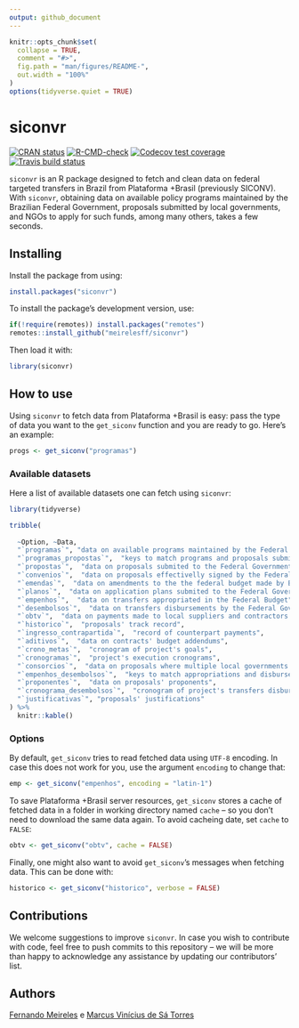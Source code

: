 ```yaml
---
output: github_document
---
```


<!-- README.md is generated from README.Rmd. Please edit that file -->

```r
knitr::opts_chunk$set(
  collapse = TRUE,
  comment = "#>",
  fig.path = "man/figures/README-",
  out.width = "100%"
)
options(tidyverse.quiet = TRUE)
```

# siconvr

<!-- badges: start -->
  [![CRAN status](https://www.r-pkg.org/badges/version/siconvr)](https://CRAN.R-project.org/package=siconvr)
  [![R-CMD-check](https://github.com/meirelesff/siconvr/workflows/R-CMD-check/badge.svg)](https://github.com/meirelesff/siconvr/actions)
[![Codecov test coverage](https://codecov.io/gh/meirelesff/siconvr/branch/main/graph/badge.svg)](https://codecov.io/gh/meirelesff/siconvr?branch=main)
[![Travis build status](https://travis-ci.com/meirelesff/siconvr.svg?branch=main)](https://travis-ci.com/meirelesff/siconvr)
<!-- badges: end -->


`siconvr` is an R package designed to fetch and clean data on federal targeted transfers in Brazil from Plataforma +Brasil (previously SICONV). With `siconvr`, obtaining data on available policy programs maintained by the Brazilian Federal Government, proposals submitted by local governments, and NGOs to apply for such funds, among many others, takes a few seconds. 


## Installing

Install the package from using:

```r
install.packages("siconvr")
```


To install the package's development version, use:

```r
if(!require(remotes)) install.packages("remotes")
remotes::install_github("meirelesff/siconvr")
```


Then load it with:

```r
library(siconvr)
```


## How to use

Using `siconvr` to fetch data from Plataforma +Brasil is easy: pass the type of data you want to the `get_siconv` function and you are ready to go. Here's an example:


```r
progs <- get_siconv("programas")
```

### Available datasets

Here a list of available datasets one can fetch using `siconvr`:

```r
library(tidyverse)

tribble(
  
  ~Option, ~Data,
  "`programas`", "data on available programs maintained by the Federal Government",
  "`programas_propostas`",  "keys to match programs and proposals submited to the Federal Government",
  "`propostas`",  "data on proposals submited to the Federal Government",
  "`convenios`",  "data on proposals effectivelly signed by the Federal Governments",
  "`emendas`",  "data on amendments to the the federal budget made by Brazilian Federal Deputies and Senators to fund federal transfers",
  "`planos`",  "data on application plans submited to the Federal Government",
  "`empenhos`",  "data on transfers appropriated in the Federal Budget",
  "`desembolsos`",  "data on transfers disbursements by the Federal Government",
  "`obtv`",  "data on payments made to local suppliers and contractors hired to execute funded projects",
  "`historico`",  "proposals' track record",
  "`ingresso_contrapartida`",  "record of counterpart payments",
  "`aditivos`",  "data on contracts' budget addendums",
  "`crono_metas`",  "cronogram of project's goals",
  "`cronogramas`",  "project's execution cronograms",
  "`consorcios`",  "data on proposals where multiple local governments or private entities cooperate to request federal resources",
  "`empenhos_desembolsos`",  "keys to match appropriations and disbursements by Federal Government",
  "`proponentes`",  "data on proposals' proponents",
  "`cronograma_desembolsos`",  "cronogram of project's transfers disbursements",
  "`justificativas`", "proposals' justifications"
) %>%
  knitr::kable()
```


### Options

By default, `get_siconv` tries to read fetched data using `UTF-8` encoding. In case this does not work for you, use the argument `encoding` to change that:

```r
emp <- get_siconv("empenhos", encoding = "latin-1")
```


To save Plataforma +Brasil server resources, `get_siconv` stores a cache of fetched data in a folder in working directory named `cache` -- so you don't need to download the same data again. To avoid cacheing date, set `cache` to `FALSE`:

```r
obtv <- get_siconv("obtv", cache = FALSE)
```

Finally, one might also want to avoid `get_siconv`'s messages when fetching data. This can be done with:

```r
historico <- get_siconv("historico", verbose = FALSE)
```



## Contributions

We welcome suggestions to improve `siconvr`. In case you wish to contribute with code, feel free to push commits to this repository -- we will be more than happy to acknowledge any assistance by updating our contributors' list.


## Authors


[Fernando Meireles](https://fmeireles.com) e [Marcus Vinícius de Sá Torres](http://marcustorresz.github.io/)


